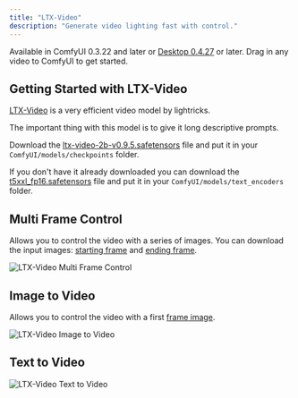 ```yaml
---
title: "LTX-Video"
description: "Generate video lighting fast with control."
---
```


Available in ComfyUI 0.3.22 and later or [Desktop 0.4.27](https://comfy.org/download) or later. Drag in any video to ComfyUI to get started.


## Getting Started with LTX-Video

[LTX-Video](https://huggingface.co/Lightricks/LTX-Video) is a very efficient video model by lightricks.

The important thing with this model is to give it long descriptive prompts.

Download the [ltx-video-2b-v0.9.5.safetensors](https://huggingface.co/Lightricks/LTX-Video/resolve/main/ltx-video-2b-v0.9.5.safetensors?download=true) file and put it in your `ComfyUI/models/checkpoints` folder.

If you don't have it already downloaded you can download the [t5xxl_fp16.safetensors](https://huggingface.co/Comfy-Org/mochi_preview_repackaged/resolve/main/split_files/text_encoders/t5xxl_fp16.safetensors?download=true) file and put it in your `ComfyUI/models/text_encoders` folder.

## Multi Frame Control 

Allows you to control the video with a series of images. You can download the input images: [starting frame](https://raw.githubusercontent.com/Comfy-Org/example_workflows/refs/heads/main/ltxv/multi-frame/house1.png) and [ending frame](https://raw.githubusercontent.com/Comfy-Org/example_workflows/refs/heads/main/ltxv/multi-frame/house2.png).

<img src="https://raw.githubusercontent.com/Comfy-Org/example_workflows/refs/heads/main/ltxv/multi-frame/workflow.webp" alt="LTX-Video Multi Frame Control" />

## Image to Video

Allows you to control the video with a first [frame image](https://raw.githubusercontent.com/Comfy-Org/example_workflows/refs/heads/main/ltxv/i2v/girl1.png).

<img src="https://raw.githubusercontent.com/Comfy-Org/example_workflows/refs/heads/main/ltxv/i2v/workflow.webp" alt="LTX-Video Image to Video" />


## Text to Video

<img src="https://raw.githubusercontent.com/Comfy-Org/example_workflows/refs/heads/main/ltxv/t2v.webp" alt="LTX-Video Text to Video" />



